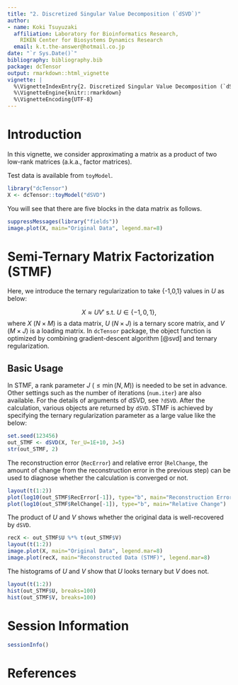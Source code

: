 ```yaml
---
title: "2. Discretized Singular Value Decomposition (`dSVD`)"
author:
- name: Koki Tsuyuzaki
  affiliation: Laboratory for Bioinformatics Research,
    RIKEN Center for Biosystems Dynamics Research
  email: k.t.the-answer@hotmail.co.jp
date: "`r Sys.Date()`"
bibliography: bibliography.bib
package: dcTensor
output: rmarkdown::html_vignette
vignette: |
  %\VignetteIndexEntry{2. Discretized Singular Value Decomposition (`dSVD`)}
  %\VignetteEngine{knitr::rmarkdown}
  %\VignetteEncoding{UTF-8}
---
```


# Introduction

In this vignette, we consider approximating a matrix as a product of two low-rank matrices (a.k.a., factor matrices).

Test data is available from `toyModel`.

```r
library("dcTensor")
X <- dcTensor::toyModel("dSVD")
```

You will see that there are five blocks in the data matrix as follows.

```r
suppressMessages(library("fields"))
image.plot(X, main="Original Data", legend.mar=8)
```

# Semi-Ternary Matrix Factorization (STMF)

Here, we introduce the ternary regularization to take {-1,0,1} values in $U$ as below:

$$
X \approx U V' \ \mathrm{s.t.}\ U \in \{-1,0,1\},
$$
where $X$ ($N \times M$) is a data matrix, $U$ ($N \times J$) is a ternary score matrix, and $V$ ($M \times J$) is a loading matrix. In `dcTensor` package, the object function is optimized by combining gradient-descent algorithm [@svd] and ternary regularization.

## Basic Usage

In STMF, a rank parameter $J$ ($\leq \min(N, M)$) is needed to be set in advance. Other settings such as the number of iterations (`num.iter`) are also available. For the details of arguments of dSVD, see `?dSVD`. After the calculation, various objects are returned by `dSVD`. STMF is achieved by specifying the ternary regularization parameter as a large value like the below:

```r
set.seed(123456)
out_STMF <- dSVD(X, Ter_U=1E+10, J=5)
str(out_STMF, 2)
```

The reconstruction error (`RecError`) and relative error (`RelChange`, the amount of change from the reconstruction error in the previous step) can be used to diagnose whether the calculation is converged or not.

```r
layout(t(1:2))
plot(log10(out_STMF$RecError[-1]), type="b", main="Reconstruction Error")
plot(log10(out_STMF$RelChange[-1]), type="b", main="Relative Change")
```

The product of $U$ and $V$ shows whether the original data is well-recovered by `dSVD`.

```r
recX <- out_STMF$U %*% t(out_STMF$V)
layout(t(1:2))
image.plot(X, main="Original Data", legend.mar=8)
image.plot(recX, main="Reconstructed Data (STMF)", legend.mar=8)
```

The histograms of $U$ and $V$ show that $U$ looks ternary but $V$ does not.

```r
layout(t(1:2))
hist(out_STMF$U, breaks=100)
hist(out_STMF$V, breaks=100)
```

# Session Information {.unnumbered}

```r
sessionInfo()
```

# References